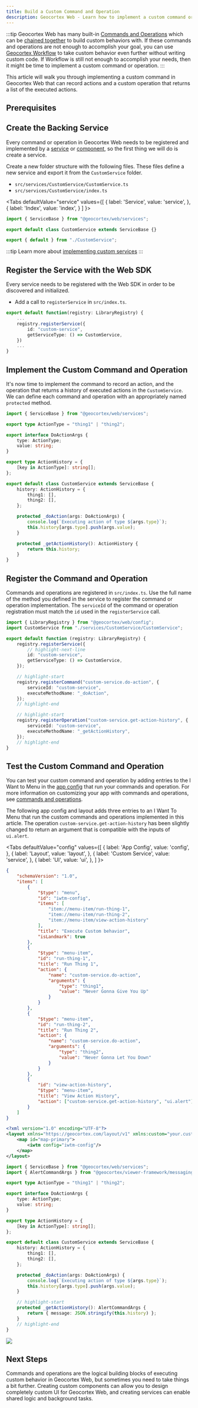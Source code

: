 ```yaml
---
title: Build a Custom Command and Operation
description: Geocortex Web - Learn how to implement a custom command or operation
---
```



:::tip
Geocortex Web has many built-in [Commands and Operations](configuration-commands-operations.mdx) which can be [chained together](configuration-commands-operations.mdx#configuring-commands-and-operations) to build custom behaviors with. If these commands and operations are not enough to accomplish your goal, you can use [Geocortex Workflow](https://docs.geocortex.com/workflow/) to take custom behavior even further without writing custom code. If Workflow is still not enough to accomplish your needs, then it might be time to implement a custom command or operation.
:::

This article will walk you through implementing a custom command in Geocortex Web that can record actions and a custom operation that returns a list of the executed actions.

## Prerequisites

<PrereqsCustomCodeSnippet />

## Create the Backing Service

Every command or operation in Geocortex Web needs to be registered and implemented by a [service](sdk-services-overview.mdx) or [component](sdk-components-overview.mdx), so the first thing we will do is create a service.

Create a new folder structure with the following files. These files define a new service and export it from the `CustomService` folder.

-   `src/services/CustomService/CustomService.ts`
-   `src/services/CustomService/index.ts`

<Tabs
  defaultValue="service"
  values={[
    { label: 'Service', value: 'service', },
    { label: 'Index', value: 'index', }
  ]
}>
<TabItem value="service">

```ts title="src/services/CustomService/CustomService.ts"
import { ServiceBase } from "@geocortex/web/services";

export default class CustomService extends ServiceBase {}
```

</TabItem>
<TabItem value="index">

```ts title="src/services/CustomService/index.ts"
export { default } from "./CustomService";
```

</TabItem>
</Tabs>

:::tip
Learn more about [implementing custom services](sdk-create-service.mdx)
:::

## Register the Service with the Web SDK

Every service needs to be registered with the Web SDK in order to be discovered and initialized.

-   Add a call to `registerService` in `src/index.ts`.

```ts
export default function(registry: LibraryRegistry) {
    ...
    registry.registerService({
        id: "custom-service",
        getServiceType: () => CustomService,
    })
    ...
}
```

## Implement the Custom Command and Operation

It's now time to implement the command to record an action, and the operation that returns a history of executed actions in the `CustomService`. We can define each command and operation with an appropriately named `protected` method.

```ts title="src/services/CustomService/CustomService.ts
import { ServiceBase } from "@geocortex/web/services";

export type ActionType = "thing1" | "thing2";

export interface DoActionArgs {
    type: ActionType;
    value: string;
}

export type ActionHistory = {
    [key in ActionType]: string[];
};

export default class CustomService extends ServiceBase {
    history: ActionHistory = {
        thing1: [],
        thing2: [],
    };

    protected _doAction(args: DoActionArgs) {
        console.log(`Executing action of type ${args.type}`);
        this.history[args.type].push(args.value);
    }

    protected _getActionHistory(): ActionHistory {
        return this.history;
    }
}
```

## Register the Command and Operation

Commands and operations are registered in `src/index.ts`. Use the full name of the method you defined in the service to register the command or operation implementation. The `serviceId` of the command or operation registration must match the `id` used in the `registerService` call.

```ts title="src/index.ts"
import { LibraryRegistry } from "@geocortex/web/config";
import CustomService from "./services/CustomService/CustomService";

export default function (registry: LibraryRegistry) {
    registry.registerService({
        // highlight-next-line
        id: "custom-service",
        getServiceType: () => CustomService,
    });

    // highlight-start
    registry.registerCommand("custom-service.do-action", {
        serviceId: "custom-service",
        executeMethodName: "_doAction",
    });
    // highlight-end

    // highlight-start
    registry.registerOperation("custom-service.get-action-history", {
        serviceId: "custom-service",
        executeMethodName: "_getActionHistory",
    });
    // highlight-end
}
```

## Test the Custom Command and Operation

You can test your custom command and operation by adding entries to the I Want to Menu in the [app config](configuration-app-config.mdx) that run your commands and operation. For more information on customizing your app with commands and operations, see [commands and operations](configuration-commands-operations.mdx).

The following app config and layout adds three entries to an I Want To Menu that run the custom commands and operations implemented in this article. The operation `custom-service.get-action-history` has been slightly changed to return an argument that is compatible with the inputs of `ui.alert`.

<Tabs
  defaultValue="config"
  values={[
    { label: 'App Config', value: 'config', },
    { label: 'Layout', value: 'layout', },
    { label: 'Custom Service', value: 'service', },
    { label: 'UI', value: 'ui', },
  ]
}>
<TabItem value="config">

```json
{
    "schemaVersion": "1.0",
    "items": [
        {
            "$type": "menu",
            "id": "iwtm-config",
            "items": [
                "item://menu-item/run-thing-1",
                "item://menu-item/run-thing-2",
                "item://menu-item/view-action-history"
            ],
            "title": "Execute Custom behavior",
            "isLandmark": true
        },
        {
            "$type": "menu-item",
            "id": "run-thing-1",
            "title": "Run Thing 1",
            "action": {
                "name": "custom-service.do-action",
                "arguments": {
                    "type": "thing1",
                    "value": "Never Gonna Give You Up"
                }
            }
        },
        {
            "$type": "menu-item",
            "id": "run-thing-2",
            "title": "Run Thing 2",
            "action": {
                "name": "custom-service.do-action",
                "arguments": {
                    "type": "thing2",
                    "value": "Never Gonna Let You Down"
                }
            }
        },
        {
            "id": "view-action-history",
            "$type": "menu-item",
            "title": "View Action History",
            "action": ["custom-service.get-action-history", "ui.alert"]
        }
    ]
}
```

</TabItem>
<TabItem value="layout">

```xml
<?xml version="1.0" encoding="UTF-8"?>
<layout xmlns="https://geocortex.com/layout/v1" xmlns:custom="your.custom.namespace">
    <map id="map-primary">
        <iwtm config="iwtm-config"/>
    </map>
</layout>
```

</TabItem>
<TabItem value="service">

```ts title="src/services/CustomService/CustomService.ts"
import { ServiceBase } from "@geocortex/web/services";
import { AlertCommandArgs } from "@geocortex/viewer-framework/messaging/registry/ui";

export type ActionType = "thing1" | "thing2";

export interface DoActionArgs {
    type: ActionType;
    value: string;
}

export type ActionHistory = {
    [key in ActionType]: string[];
};

export default class CustomService extends ServiceBase {
    history: ActionHistory = {
        thing1: [],
        thing2: [],
    };

    protected _doAction(args: DoActionArgs) {
        console.log(`Executing action of type ${args.type}`);
        this.history[args.type].push(args.value);
    }

    // highlight-start
    protected _getActionHistory(): AlertCommandArgs {
        return { message: JSON.stringify(this.history) };
    }
    // highlight-end
}
```

</TabItem>
<TabItem value="ui">
<img src={useBaseUrl("img/web-commands-operations-example.png")}/>
</TabItem>
</Tabs>

## Next Steps

Commands and operations are the logical building blocks of executing custom behavior in Geocortex Web, but sometimes you need to take things a bit further. Creating custom components can allow you to design completely custom UI for Geocortex Web, and creating services can enable shared logic and background tasks.

<UseCaseContainer>
    <UseCaseCard
        title="Commands and Operations in Services"
        description="Learn more about commands and operations in services"
        link="sdk-services-commands-operations"
    />
    <UseCaseCard
        title="Implement a Custom Component with UI"
        description="Learn how to implement a custom component using the Geocortex Web SDK"
        link="sdk-create-component"
    />
    <UseCaseCard
        title="Custom Services"
        description="Learn more about custom services"
        link="sdk-service-reference"
    />
    <UseCaseCard
        title="Use Commands and Operations in Components"
        description="Learn how to use and implement commands and operations in custom components"
        link="sdk-components-commands-operations"
    />
</UseCaseContainer>
